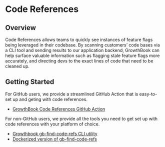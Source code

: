# Code References

## Overview

Code References allows teams to quickly see instances of feature flags being leveraged in their codebase. By scanning customers’ code bases via a CLI tool and sending results to our application backend, GrowthBook can help surface valuable information such as flagging stale feature flags more accurately, and directing devs to the exact lines of code that need to be cleaned up.

## Getting Started

For GitHub users, we provide a streamlined GitHub Action that is easy-to-set up and geting with code references.

- [GrowthBook Code References GitHub Action](https://github.com/marketplace/actions/growthbook-code-references)

For non-GitHub users, we provide all the tools you need to get set up with code references with your platform of choice.

- [Growthbook gb-find-code-refs CLI utility](https://github.com/growthbook/gb-find-code-refs)
- [Dockerized version of gb-find-code-refs](https://hub.docker.com/r/growthbook/gb-find-code-refs)
